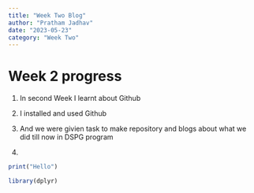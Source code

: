 ```yaml
---
title: "Week Two Blog"
author: "Pratham Jadhav"
date: "2023-05-23"
category: "Week Two"
---
```


# Week 2 progress

1.  In second Week I learnt about Github

2.  I installed and used Github

3.  And we were givien task to make repository and blogs about what we did till now in DSPG program

4.  

```r
print("Hello")
```

```r
library(dplyr)

```
